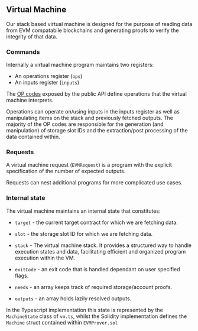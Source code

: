 
## Virtual Machine

Our stack based virtual machine is designed for the purpose of reading data from EVM compatabile blockchains and generating proofs to verify the integrity of that data.

### Commands

Internally a virtual machine program maintains two registers:

- An operations register (`ops`)
- An inputs register (`inputs`)

The [OP codes](/op-code-reference) exposed by the public API define operations that the virtual machine interprets.

Operations can operate on/using inputs in the inputs register as well as manipulating items on the stack and previously fetched outputs. The majority of the OP codes are responsible for the generation (and manipulation) of storage slot IDs and the extraction/post processing of the data contained within.

### Requests

A virtual machine request (`EVMRequest`) is a program with the explicit specification of the number of expected outputs.

Requests can nest additional programs for more complicated use cases.

### Internal state

The virtual machine maintains an internal state that constitutes:

- `target` - the current target contract for which we are fetching data.
- `slot` - the storage slot ID for which we are fetching data.
- `stack` - The virtual machine stack.  It provides a structured way to handle execution states and data, facilitating efficient and organized program execution within the VM.
- `exitCode` - an exit code that is handled dependant on user specified flags.

- `needs` - an array keeps track of required storage/account proofs.
- `outputs` - an array holds lazily resolved outputs.

In the Typescript implementation this state is represented by the `MachineState` class of `vm.ts`, whilst the Solidity implementation defines the `Machine` struct contained within `EVMProver.sol`